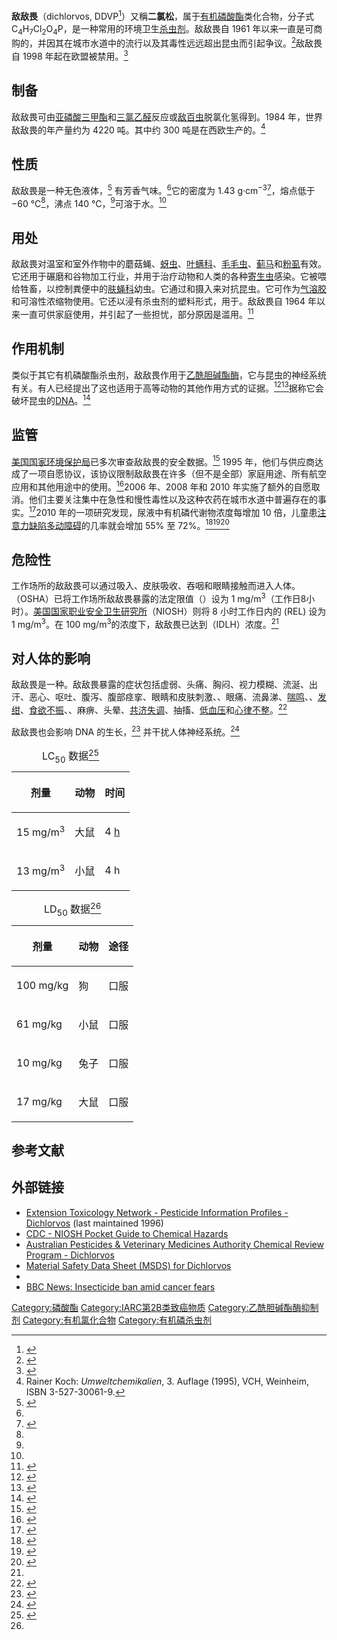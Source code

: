 {{Infobox drug
| verifiedrevid = 443636163
| IUPAC_name = 2,2-Dichlorovinyl dimethyl phosphate
| image = Dichlorvos Structural Formulae .V.1.svg
| image2 = Dichlorvos3d.png
<!--Clinical data-->
| tradename = DDVP, Vapona etc.<ref name="hazmap" />
| Drugs.com = {{drugs.com|international|dichlorvos}}
| pregnancy_AU = <!-- A / B1 / B2 / B3 / C / D / X -->
| pregnancy_US = <!-- A / B            / C / D / X -->
| pregnancy_category =
| legal_AU = <!-- S2, S3, S4, S5, S6, S7, S8, S9 or Unscheduled-->
| legal_CA = <!-- Schedule I, II, III, IV, V, VI, VII, VIII -->
| legal_UK = <!-- GSL, P, POM, CD, or Class A, B, C -->
| legal_US = <!-- OTC / Rx-only / Schedule I, II, III, IV, V -->
| legal_status =  
| routes_of_administration =
<!--Pharmacokinetic data-->
| bioavailability =
| protein_bound =
| metabolism =
| elimination_half-life =
| excretion =
<!--Identifiers-->
| CAS_number_Ref = {{cascite|correct|??}}
| CAS_number = 62-73-7
| CAS_supplemental =
| ATCvet = yes
| ATC_prefix = P52
| ATC_suffix = AB03
| ATC_supplemental = {{ATCvet|P53|AF04}}
| PubChem = 3039
| DrugBank_Ref = {{drugbankcite|correct|drugbank}}
| DrugBank =
| ChemSpiderID_Ref = {{chemspidercite|correct|chemspider}}
| ChemSpiderID = 2931
| UNII_Ref = {{fdacite|correct|FDA}}
| UNII = 7U370BPS14
| KEGG_Ref = {{keggcite|correct|kegg}}
| KEGG = D03791
| ChEBI_Ref = {{ebicite|correct|EBI}}
| ChEBI = 34690
| ChEMBL_Ref = {{ebicite|correct|EBI}}
| ChEMBL = 167911
<!--Chemical data-->
| chemical_formula =
| C=4 | H=7 | Cl=2 | O=4 | P=1
| smiles = O=P(O\C=C(/Cl)Cl)(OC)OC
| StdInChI_Ref = {{stdinchicite|correct|chemspider}}
| StdInChI = 1S/C4H7Cl2O4P/c1-8-11(7,9-2)10-3-4(5)6/h3H,1-2H3
| StdInChIKey_Ref = {{stdinchicite|correct|chemspider}}
| StdInChIKey = OEBRKCOSUFCWJD-UHFFFAOYSA-N
}}

'''敌敌畏'''（dichlorvos, DDVP<ref name="hazmap">{{Cite web|url=http://hazmap.nlm.nih.gov/category-details?id=248&table=copytblagents|title=Dichlorvos|date=August 2015|website=Haz-Map|publisher=U.S. National Library of Medicine|access-date=2015-10-13|archive-date=2019-06-24|archive-url=https://web.archive.org/web/20190624221552/https://hazmap.nlm.nih.gov/category-details?id=248&table=copytblagents|dead-url=no}}</ref>）又稱'''二氯松'''，属于[[有机磷酸酯|有机磷酸酯]]类化合物，分子式C<sub>4</sub>H<sub>7</sub>Cl<sub>2</sub>O<sub>4</sub>P，是一种常用的环境卫生[[杀虫剂|杀虫剂]]。敌敌畏自 1961 年以来一直是可商购的，并因其在城市水道中的流行以及其毒性远远超出昆虫而引起争议。<ref>{{cite journal |last1= Das |first1= Suchismita |name-list-style= vanc |title=A review of Dichlorvos toxicity in fish |journal=Current World Environment Journal |volume=8 |issue=1 |doi=10.12944/CWE.8.1.08 |year=2013 |doi-access=free}}</ref>敌敌畏自 1998 年起在欧盟被禁用。<ref>{{cite web |url=https://www.pan-europe.info/old/Resources/Links/Banned_in_the_EU.pdf |title=Which Pesticides are Banned in Europe? |date=April 2008 |website=pan-europe.info |access-date=2021-07-12 |archive-date=2021-09-10 |archive-url=https://web.archive.org/web/20210910080712/https://www.pan-europe.info/old/Resources/Links/Banned_in_the_EU.pdf |dead-url=no }}</ref>

==制备==
敌敌畏可由[[亚磷酸三甲酯|亚磷酸三甲酯]]和[[三氯乙醛|三氯乙醛]]反应或[[敌百虫|敌百虫]]脱氯化氢得到。1984 年，世界敌敌畏的年产量约为 4220 吨。其中约 300 吨是在西欧生产的。<ref name="Koch">Rainer Koch: ''Umweltchemikalien'', 3. Auflage (1995), VCH, Weinheim, ISBN 3-527-30061-9.</ref>

==性质==
敌敌畏是一种无色液体，<ref name="roempp">{{RömppOnline|ID=RD-04-01285|Name=Dichlorvos|Abruf=2014-02-07}}</ref> 有芳香气味。<ref name="GESTIS" />它的密度为 1.43 g·cm<sup>−3</sup><ref name="GESTIS">{{GESTIS|Name=Dichlorvos|ZVG=12500|CAS=62-73-7|Abruf=2017-01-10}}</ref>，熔点低于 −60 °C<ref name="GESTIS" />，沸点 140 °C，<ref name="GESTIS" />可溶于水。<ref name="GESTIS" />

== 用处==
敌敌畏对温室和室外作物中的蘑菇蝇、[[蚜虫|蚜虫]]、[[叶螨科|叶螨科]]、[[毛毛虫|毛毛虫]]、[[蓟马|蓟马]]和[[粉虱|粉虱]]有效。它还用于碾磨和谷物加工行业，并用于治疗动物和人类的各种[[寄生虫|寄生虫]]感染。它被喂给牲畜，以控制粪便中的[[肤蝇科|肤蝇科]]幼虫。它通过和摄入来对抗昆虫。它可作为[[气溶胶|气溶胶]]和可溶性浓缩物使用。它还以浸有杀虫剂的塑料形式，用于{{le|宠物跳蚤项圈|flea collar}}。敌敌畏自 1964 年以来一直可供家庭使用，并引起了一些担忧，部分原因是滥用。<ref>{{cite journal |vauthors= Gillett JW, Harr JR, Lindstrom FT, Mount DA, St Clair AD, Weber LJ |title= Evaluation of human health hazards on use of dichlorvos (DDVP), especially in resin strips |journal= Residue Reviews |volume= 44 |pages= 115–59 |date= 1972 |pmid= 4576326 |doi= 10.1007/978-1-4615-8491-9_6 |isbn= 978-0-387-05863-4}}</ref>

==作用机制==
类似于其它有机磷酸酯杀虫剂，敌敌畏作用于[[乙酰胆碱酯酶|乙酰胆碱酯酶]]，它与昆虫的神经系统有关。有人已经提出了这也适用于高等动物的其他作用方式的证据。<ref>{{cite journal |vauthors= Pancetti F, Olmos C, Dagnino-Subiabre A, Rozas C, Morales B |title= Noncholinesterase effects induced by organophosphate pesticides and their relationship to cognitive processes: implication for the action of acylpeptide hydrolase |journal= Journal of Toxicology and Environmental Health, Part B |volume= 10 |issue= 8 |pages= 623–30 |date= December 2007 |pmid= 18049927 |doi= 10.1080/10937400701436445 |citeseerx= 10.1.1.334.9406}}</ref><ref>{{cite journal |vauthors= Booth ED, Jones E, Elliott BM |title= Review of the in vitro and in vivo genotoxicity of dichlorvos |journal= Regulatory Toxicology and Pharmacology |volume= 49 |issue= 3 |pages= 316–26 |date= December 2007 |pmid= 17936460 |doi= 10.1016/j.yrtph.2007.08.011}}</ref>据称它会破坏昆虫的[[DNA|DNA]]。<ref>{{cite journal |vauthors= Espeland M, Irestedt M, Johanson KA, Akerlund M, Bergh JE, Källersjö M |title= Dichlorvos exposure impedes extraction and amplification of DNA from insects in museum collections |journal= Frontiers in Zoology |volume= 7 |pages= 2 |date= January 2010 |pmid= 20148102 |pmc= 2819063 |doi= 10.1186/1742-9994-7-2}}</ref>

==监管==
[[美国国家环境保护局|美国国家环境保护局]]已多次审查敌敌畏的安全数据。<ref>{{cite journal |vauthors= Mennear JH |title= Dichlorvos: a regulatory conundrum |journal= Regulatory Toxicology and Pharmacology |volume= 27 |issue= 3 |pages= 265–72 |date= June 1998 |pmid= 9693077 |doi= 10.1006/rtph.1998.1217}}</ref> 1995 年，他们与供应商{{le|Amvac Chemical Corporation}}达成了一项自愿协议，该协议限制敌敌畏在许多（但不是全部）家庭用途、所有航空应用和其他用途中的使用。<ref>{{cite web |title=Dichlorvos (DDVP): Deletion of Certain Uses and Directions |url=https://www.federalregister.gov/documents/1995/04/19/95-9166/dichlorvos-ddvp-deletion-of-certain-uses-and-directions |publisher=U.S. Environmental Protection Agency: Office of Pesticide Programs |ref=Docket Control Number OPP-38511 |pages=19580–19581 |date=April 19, 1995 |quote=Docket Control Number OPP-38511 |access-date=2021-07-12 |archive-date=2021-09-10 |archive-url=https://web.archive.org/web/20210910173934/https://www.federalregister.gov/documents/1995/04/19/95-9166/dichlorvos-ddvp-deletion-of-certain-uses-and-directions |dead-url=no }}</ref>2006 年、2008 年和 2010 年实施了额外的自愿取消。他们主要关注集中在急性和慢性毒性以及这种农药在城市水道中普遍存在的事实。<ref>{{cite news |url=https://www.nytimes.com/2014/09/12/us/pesticide-levels-in-waterways-have-dropped-reducing-the-risks-to-humans.html |title=Pesticide Levels in Waterways Have Dropped, Reducing the Risks to Humans |date=11 September 2014 |newspaper=The New York Times |last1=Wines |first1=Michael |name-list-style=vanc |accessdate=2021-07-12 |archive-date=2021-07-12 |archive-url=https://web.archive.org/web/20210712150222/https://www.nytimes.com/2014/09/12/us/pesticide-levels-in-waterways-have-dropped-reducing-the-risks-to-humans.html |dead-url=no }}</ref>2010 年的一项研究发现，尿液中有机磷代谢物浓度每增加 10 倍，儿童患[[注意力缺陷多动障碍|注意力缺陷多动障碍]]的几率就会增加 55% 至 72%。<ref>{{cite news |url=https://www.medscape.com/viewarticle/721892 |title=Organophosphate Pesticides Linked to ADHD |first=Megan |last=Brooks |name-list-style=vanc |date=May 17, 2010 |work=[[Medscape|Medscape]] |accessdate=2021-07-12 |archive-date=2021-07-16 |archive-url=https://web.archive.org/web/20210716024955/https://www.medscape.com/viewarticle/721892 |dead-url=no }}</ref><ref>{{cite journal |vauthors= Bouchard MF, Bellinger DC, Wright RO, Weisskopf MG |title= Attention-Deficit/Hyperactivity Disorder and Urinary Metabolites of Organophosphate Pesticides |journal= Pediatrics |volume= 125 |issue= 6 |pages= e1270-7 |date= June 2010 |pmid= 20478945 |pmc= 3706632 |doi= 10.1542/peds.2009-3058 |url= |doi-access= free}}</ref><ref>{{cite magazine |url=https://www.scientificamerican.com/article/slow-acting/ |title=Slow-Acting |magazine=[[Scientific_American|Scientific American]] |first=Paul |last=Raeburn |name-list-style=vanc |volume=295 |issue=2 |pages=26 |date=August 14, 2006 |doi=10.1038/scientificamerican0806-26 |doi-access=free |access-date=2021-07-12 |archive-date=2021-11-04 |archive-url=https://web.archive.org/web/20211104222054/https://www.scientificamerican.com/article/slow-acting/ |dead-url=no }}</ref>

==危险性==
工作场所的敌敌畏可以通过吸入、皮肤吸收、吞咽和眼睛接触而进入人体。{{le|职业安全与健康管理局|Occupational Safety and Health Administration}}（OSHA）已将工作场所敌敌畏暴露的法定限值（{{le|允许暴露限值|permissible exposure limit}}）设为 1 mg/m<sup>3</sup>（工作日8小时）。[[美国国家职业安全卫生研究所|美国国家职业安全卫生研究所]]（NIOSH）则将 8 小时工作日内的{{le|推荐暴露限值|recommended exposure limit}} (REL) 设为 1 mg/m<sup>3</sup>。在 100 mg/m<sup>3</sup>的浓度下，敌敌畏已达到{{le|立即危及生命或健康|immediately dangerous to life or health}}（IDLH）浓度。<ref name=":0" />

== 对人体的影响 ==
敌敌畏是一种{{le|乙酰胆碱酯酶抑制剂|acetylcholinesterase inhibitor}}。敌敌畏暴露的症状包括虚弱、头痛、胸闷、视力模糊、流涎、出汗、恶心、呕吐、腹泻、腹部痉挛、眼睛和皮肤刺激、{{le|瞳孔缩小|Miosis}}、眼痛、流鼻涕、[[喘鸣|喘鸣]]、{{le|喉痉挛|Laryngospasm}}、[[发绀|发绀]]、[[食欲不振|食欲不振]]、{{le|肌肉震颤|Fasciculation}}、麻痹、头晕、[[共济失调|共济失调]]、抽搐、[[低血压|低血压]]和[[心律不整|心律不整]]。<ref name=":0">{{PGCH|0202}}</ref>

敌敌畏也会影响 DNA 的生长，<ref>{{cite journal |title=Preferential Effect of Dichlorvos(Vapona) on Bacteria Deficient in DNA Polymerase |url=https://cancerres.aacrjournals.org/content/canres/33/3/458.full.pdf |journal=Cancer Research |access-date=2021-07-12 |archive-date=2021-07-12 |archive-url=https://web.archive.org/web/20210712145741/https://cancerres.aacrjournals.org/content/canres/33/3/458.full.pdf |dead-url=no }}</ref> 并干扰人体神经系统。<ref>{{cite web |url=https://www.nrdc.org/experts/mae-wu/big-court-win-public-health-pesticide-dichlorvos-bad-childrens-health |title=Big Court win for public health |website=NRDC |access-date=2021-07-12 |archive-date=2021-07-12 |archive-url=https://web.archive.org/web/20210712145744/https://www.nrdc.org/experts/mae-wu/big-court-win-public-health-pesticide-dichlorvos-bad-childrens-health |dead-url=no }}</ref>

{| class="wikitable"
|+ LC<sub>50</sub> 数据<ref name=":1">{{IDLH|62737|Dichlorvos}}</ref>
!剂量
!动物
!时间
|-
|15 mg/m<sup>3</sup>
|大鼠
|4 [[小时|h]]
|-
|13 mg/m<sup>3</sup>
|小鼠
|4 h
|}

{| class="wikitable"
|+ LD<sub>50</sub> 数据<ref name=":1" />
!剂量
!动物
!途径
|-
|100 mg/kg
|狗
|口服
|-
|61 mg/kg
|小鼠
|口服
|-
|10 mg/kg
|兔子
|口服
|-
|17 mg/kg
|大鼠
|口服
|}

==参考文献==
{{reflist}}

==外部链接==
* [http://extoxnet.orst.edu/pips/dichlorv.htm Extension Toxicology Network - Pesticide Information Profiles - Dichlorvos] {{Wayback|url=http://extoxnet.orst.edu/pips/dichlorv.htm |date=20210712145735 }} (last maintained 1996)
* [https://www.cdc.gov/niosh/npg/npgd0202.html CDC - NIOSH Pocket Guide to Chemical Hazards] {{Wayback|url=https://www.cdc.gov/niosh/npg/npgd0202.html |date=20210712145735 }}
* [https://web.archive.org/web/20110930163127/http://www.apvma.gov.au/products/review/completed/dichlorvos.php Australian Pesticides & Veterinary Medicines Authority Chemical Review Program - Dichlorvos]
* [https://web.archive.org/web/20070928060619/http://www.amvac-chemical.com/media/pdf/products/msds/nuvan_7.pdf Material Safety Data Sheet (MSDS) for Dichlorvos]
* {{cite journal |vauthors= Raeburn P |title= Slow-acting |url= https://archive.org/details/sim_scientific-american_2006-08_295_2/page/26 |journal= Scientific American |volume= 295 |issue= 2 |pages= 26 |date= August 2006 |pmid= 16866280 |doi= 10.1038/scientificamerican0806-26 |bibcode= 2006SciAm.295b..26R}}
* [http://news.bbc.co.uk/2/hi/uk_news/1939569.stm BBC News: Insecticide ban amid cancer fears] {{Wayback|url=http://news.bbc.co.uk/2/hi/uk_news/1939569.stm |date=20210712145734 }}

{{杀虫剂}}
[[Category:磷酸酯|Category:磷酸酯]]
[[Category:IARC第2B类致癌物质|Category:IARC第2B类致癌物质]]
[[Category:乙酰胆碱酯酶抑制剂|Category:乙酰胆碱酯酶抑制剂]]
[[Category:有机氯化合物|Category:有机氯化合物]]
[[Category:有机磷杀虫剂|Category:有机磷杀虫剂]]
